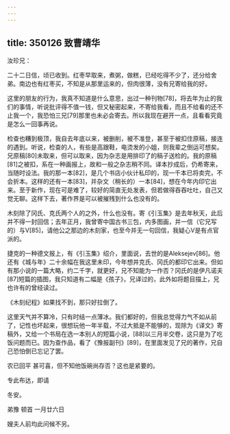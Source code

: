 ```yaml
---
---
---
```

title: 350126 致曹靖华
---




汝珍兄：

二十二日信，顷已收到。红枣早取来，煮粥，做糕，已经吃得不少了，还分给舍弟。南边也有红枣买，不知是从那里运来的，但肉很薄，没有兄寄给我的好。

这里的朋友的行为，我真不知道是什么意思，出过一种刊物[78]，将去年为止的我们的事情，听说批评得不值一钱，但又秘密起来，不寄给我看，而且不给看的还不止我一个，我恐怕三兄[79]那里也未必会寄去。所以我现在避开一点，且看看究竟是怎么一回事再说。

检查也糟到极顶，我自去年底以来，被删削，被不准登，甚至于被扣住原稿，接连的遇到。听说，检查的人，有些是高跟鞋，电烫发的小姐，则我辈之倒运可想矣。兄原稿[80]未取来，但可以取来，因为杂志是用排印了的稿子送检的。我的原稿[81]之被扣，系在一种画报上，故和一般之杂志稍不同。译本抄成后，仍希寄来，当随时设法。我的那一本[82]，是几个书店小伙计私印的，现一千本已将卖完，不会折本。这样的还有一本[83]，并杂文（稍长的）一本[84]，想在今年内印它出来。至于新作，现在可是难了，较好的简直无处发表，但若做得吞吞吐吐，自己又觉无聊。这样下去，著作界是可以被摧残到什么也没有的。

木刻除了冈氏、克氏两个人的之外，什么也没有。寄《引玉集》是去年秋天，此后并不得一封回信；去年正月，我曾寄中国古书三包，内多图画，并一信（它兄写的）与V[85]，请他公之那边的木刻家，也至今并无一句回信，我疑心V是有点官派的。

捷克的一种德文报上，有《引玉集》绍介，里面说，去世的是Aleksejev[86]。他还有《城与年》二十余幅在我这里未印，今年想并克氏、冈氏的都印它出来。但如有那小说的一篇大略，约二千字，就更好，兄不知能为一作否？冈氏的是伊凡诺夫[87]短篇的插图，我只知道有二幅是《孩子》，兄译过的，此外如将题目描上，兄也许有的曾经读过。

《木刻纪程》如果找不到，那只好拉倒了。

这里天气并不算冷，只有时结一点薄冰。我们都好的，但我总觉得力气不如从前了，记性也坏起来，很想玩他一年半载，不过大抵是不能够的，现除为《译文》寄稿外，又给一个书局在选一本别人的短篇小说，[88]以三月半交卷，这只是为了吃饭问题而已。因为查作品，看了《豫报副刊》[89]，在里面发见了兄的著作，兄自己恐怕倒已忘记了罢。

农已回平 甚可喜，但不知他饭碗尚存否？这也是紧要的。

专此布达，即请

冬安。

弟豫 顿首 一月廿六日

嫂夫人前均此问候不另。